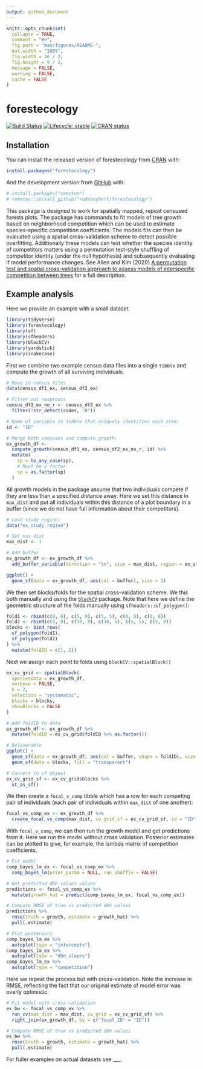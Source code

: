 ```yaml
---
output: github_document
---
```


<!-- README.md is generated from README.Rmd. Please edit that file -->

```r
knitr::opts_chunk$set(
  collapse = TRUE,
  comment = "#>",
  fig.path = "man/figures/README-",
  out.width = "100%",
  fig.width = 16 / 2,
  fig.height = 9 / 2,
  message = FALSE,
  warning = FALSE,
  cache = FALSE
)
```

# forestecology 

[![Build Status](https://github.com/rudeboybert/forestecology/workflows/R-CMD-check/badge.svg)](https://github.com/rudeboybert/forestecology/actions)
[![Lifecycle: stable](https://img.shields.io/badge/lifecycle-experimental-orange.svg)](https://www.tidyverse.org/lifecycle/#experimental)
[![CRAN status](https://www.r-pkg.org/badges/version/forestecology)](https://cran.r-project.org/package=forestecology)



## Installation

You can install the released version of forestecology from [CRAN](https://CRAN.R-project.org) with:

```r
install.packages("forestecology")
```

And the development version from [GitHub](https://github.com/) with:


```r
# install.packages("remotes")
# remotes::install_github("rudeboybert/forestecology")
```

This package is designed to work for spatially mapped, repeat censused forests plots. The package has commands to fit models of tree growth based on neighborhood competition which can be used to estimate species-specific competition coefficients. The models fits can then be evaluated using a spatial cross-validation scheme to detect possible overfitting. Additionally these models can test whether the species identity of competitors matters using a permutation test-style shuffling of competitor identity (under the null hypothesis) and subsequently evaluating if model performance changes. See Allen and Kim (2020) [A permutation test and spatial cross-validation approach to assess models of interspecific competition between trees](https://doi.org/10.1371/journal.pone.0229930) for a full description.  


## Example analysis

Here we provide an example with a small dataset. 

```r
library(tidyverse)
library(forestecology)
library(sf)
library(sfheaders)
library(blockCV)
library(yardstick)
library(snakecase)
```

First we combine two example census data files into a single `tibble` and compute the growth of all surviving individuals.

```r
# Read in census files
data(census_df1_ex, census_df2_ex)

# Filter out resprouts
census_df2_ex_no_r <- census_df2_ex %>%
  filter(!str_detect(codes, "R"))

# Name of variable in tibble that uniquely identifies each stem:
id <- "ID"

# Merge both censuses and compute growth:
ex_growth_df <-
  compute_growth(census_df1_ex, census_df2_ex_no_r, id) %>%
  mutate(
    sp = to_any_case(sp),
    # Must be a factor
    sp = as.factor(sp)
  )
```

All growth models in the package assume that two individuals compete if they are less than a specified distance away. Here we set this distance in `max_dist` and put all individuals within this distance of a plot boundary in a buffer (since we do not have full information about their competitors).

```r
# Load study region:
data("ex_study_region")

# Set max dist
max_dist <- 1

# Add buffer
ex_growth_df <- ex_growth_df %>%
  add_buffer_variable(direction = "in", size = max_dist, region = ex_study_region)

ggplot() +
  geom_sf(data = ex_growth_df, aes(col = buffer), size = 2)
```

We then set blocks/folds for the spatial cross-validation scheme. We this both manually and using the [`blockCV`](https://github.com/rvalavi/blockCV) package. Note that here we define the geometric structure of the folds manually using `sfheaders::sf_polygon()`:

```r
fold1 <- rbind(c(0, 0), c(5, 0), c(5, 5), c(0, 5), c(0, 0))
fold2 <- rbind(c(5, 0), c(10, 0), c(10, 5), c(5, 5), c(5, 0))
blocks <- bind_rows(
  sf_polygon(fold1),
  sf_polygon(fold2)
) %>%
  mutate(foldID = c(1, 2))
```

Next we assign each point to folds using `blockCV::spatialBlock()`

```r
ex_cv_grid <- spatialBlock(
  speciesData = ex_growth_df,
  verbose = FALSE,
  k = 2,
  selection = "systematic",
  blocks = blocks,
  showBlocks = FALSE
)

# Add foldID to data
ex_growth_df <- ex_growth_df %>%
  mutate(foldID = ex_cv_grid$foldID %>% as.factor())

# Deliverable
ggplot() +
  geom_sf(data = ex_growth_df, aes(col = buffer, shape = foldID), size = 2) +
  geom_sf(data = blocks, fill = "transparent")

# Convert to sf object
ex_cv_grid_sf <- ex_cv_grid$blocks %>%
  st_as_sf()
```

We then create a `focal_v_comp` tibble which has a row for each competing pair of individuals (each pair of individuals within `max_dist` of one another):

```r
focal_vs_comp_ex <- ex_growth_df %>%
  create_focal_vs_comp(max_dist, cv_grid_sf = ex_cv_grid_sf, id = "ID")
```

With `focal_v_comp`, we can then run the growth model and get predictions from it. Here we run the model without cross validation. Posterior estimates can be plotted to give, for example, the lambda matrix of competition coefficients.

```r
# Fit model
comp_bayes_lm_ex <- focal_vs_comp_ex %>%
  comp_bayes_lm(prior_param = NULL, run_shuffle = FALSE)

# Get predicted dbh values values
predictions <- focal_vs_comp_ex %>%
  mutate(growth_hat = predict(comp_bayes_lm_ex, focal_vs_comp_ex))

# Compute RMSE of true vs predicted dbh values
predictions %>%
  rmse(truth = growth, estimate = growth_hat) %>%
  pull(.estimate)

# Plot posteriors
comp_bayes_lm_ex %>%
  autoplot(type = "intercepts")
comp_bayes_lm_ex %>%
  autoplot(type = "dbh_slopes")
comp_bayes_lm_ex %>%
  autoplot(type = "competition")
```

Here we repeat the process but with cross-validation. Note the increase in RMSE, reflecting the fact that our original estimate of model error was overly optimistic.

```r
# Fit model with cross-validation
ex_bw <- focal_vs_comp_ex %>%
  run_cv(max_dist = max_dist, cv_grid = ex_cv_grid_sf) %>%
  right_join(ex_growth_df, by = c("focal_ID" = "ID"))

# Compute RMSE of true vs predicted dbh values
ex_bw %>%
  rmse(truth = growth, estimate = growth_hat) %>%
  pull(.estimate)
```

For fuller examples on actual datasets see ___.
